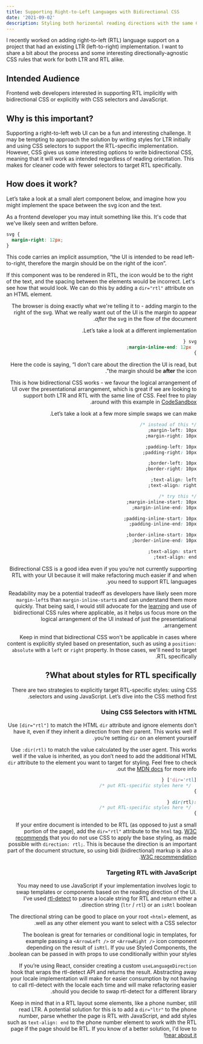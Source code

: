 ```yaml
---
title: Supporting Right-to-Left Languages with Bidirectional CSS
date: '2021-09-02'
description: Styling both horizontal reading directions with the same CSS
---
```



I recently worked on adding right-to-left (RTL) language support on a project that had an existing LTR (left-to-right) implementation. I want to share a bit about the process and some interesting directionally-agnostic CSS rules that work for both LTR and RTL alike.

## Intended Audience

Frontend web developers interested in supporting RTL implicitly with bidirectional CSS or explicitly with CSS selectors and JavaScript.

## Why is this important?

Supporting a right-to-left web UI can be a fun and interesting challenge. It may be tempting to approach the solution by writing styles for LTR initially and using CSS selectors to support the RTL-specific implementation. However, CSS gives us some interesting options to write bidirectional CSS, meaning that it will work as intended regardless of reading orientation. This makes for cleaner code with fewer selectors to target RTL specifically.

## How does it work?

Let’s take a look at a small alert component below, and imagine how you might implement the space between the svg icon and the text.

<Alert />

As a frontend developer you may intuit something like this. It's code that we've likely seen and written before.

```css
svg {
  margin-right: 12px;
}
```

This code carries an implicit assumption, “the UI is intended to be read left-to-right, therefore the margin should be on the right of the icon”.

If this component was to be rendered in RTL, the icon would be to the right of the text, and the spacing between the elements would be incorrect. Let's see how that would look. We can do this by adding a `dir="rtl"` attribute on an HTML element.

<Alert dir="rtl" />

The browser is doing exactly what we're telling it to - adding margin to the right of the svg. What we really want out of the UI is the margin to appear _after_ the svg in the flow of the document.

Let’s take a look at a different implementation.

```css
svg {
  margin-inline-end: 12px;
}
```

Here the code is saying, “I don’t care about the direction the UI is read, but the margin should be **after** the icon”.

This is how bidirectional CSS works - we favour the logical arrangement of UI over the presentational arrangement, which is great if we are looking to support both LTR and RTL with the same line of CSS. Feel free to play around with this example in [CodeSandbox](https://codesandbox.io/s/bidi-css-example-gq56u?file=/index.html).

Let’s take a look at a few more simple swaps we can make.

```css
/* instead of this */
margin-left: 10px;
margin-right: 10px;

padding-left: 10px;
padding-right: 10px;

border-left: 10px;
border-right: 10px;

text-align: left;
text-align: right;

/* try this */
margin-inline-start: 10px;
margin-inline-end: 10px;

padding-inline-start: 10px;
padding-inline-end: 10px;

border-inline-start: 10px;
border-inline-end: 10px;

text-align: start;
text-align: end;
```

Bidirectional CSS is a good idea even if you you’re not currently supporting RTL with your UI because it will make refactoring much easier if and when you need to support RTL languages.

Readability may be a potential tradeoff as developers have likely seen more `margin-left`s than `margin-inline-start`s and can understand them more quickly. That being said, I would still advocate for the [learning](https://developer.mozilla.org/en-US/docs/Web/CSS/CSS_Logical_Properties) and use of bidirectional CSS rules where applicable, as it helps us focus more on the logical arrangement of the UI instead of just the presentational arrangement.

Keep in mind that bidirectional CSS won't be applicable in cases where content is explicitly styled based on presentation, such as using a `position: absolute` with a `left` or `right` property. In those cases, we'll need to target RTL specifically.

## What about styles for RTL specifically?

There are two strategies to explicitly target RTL-specific styles: using CSS selectors and using JavaScript. Let’s dive into the CSS method first.

### Using CSS Selectors with HTML

Use `[dir="rtl"]` to match the HTML `dir` attribute and ignore elements don’t have it, even if they inherit a direction from their parent. This works well if you’re setting `dir` on an element yourself.

Use `:dir(rtl)` to match the value calculated by the user agent. This works well if the value is inherited, as you don’t need to add the additional HTML `dir` attribute to the element you want to target for styling. Feel free to check out the [MDN docs](https://developer.mozilla.org/en-US/docs/Web/CSS/:dir) for more info.

```css
[dir='rtl'] {
  /* put RTL-specific styles here */
}

:dir(rtl) {
  /* put RTL-specific styles here */
}
```

If your entire document is intended to be RTL (as opposed to just a small portion of the page), add the `dir="rtl"` attribute to the `html` tag. [W3C recommends](https://www.w3.org/International/questions/qa-html-dir) that you do not use CSS to apply the base styling, as made possible with `direction: rtl;`. This is because the direction is an important part of the document structure, so using bidi (bidirectional) markup is also a [W3C recommendation](https://www.w3.org/International/questions/qa-bidi-css-markup).

### Targeting RTL with JavaScript

You may need to use JavaScript if your implementation involves logic to swap templates or components based on the reading direction of the UI. I’ve used [rtl-detect](https://github.com/shadiabuhilal/rtl-detect) to parse a locale string for RTL and return either a direction string (`ltr` / `rtl`) or an `isRtl` boolean.

The directional string can be good to place on your root `<html>` element, as well as any other element you want to select with a CSS selector.

The boolean is great for ternaries or conditional logic in templates, for example passing a `<ArrowLeft />` or `<ArrowRight />` icon component depending on the result of `isRtl`. If you use Styled Components, the boolean can be passed in with props to use conditionally within your styles.

If you’re using React, consider creating a custom `useLanguageDirection` hook that wraps the rtl-detect API and returns the result. Abstracting away your locale implementation will make for easier consumption by not having to call rtl-detect with the locale each time and will make refactoring easier should you decide to swap rtl-detect for a different library.

Keep in mind that in a RTL layout some elements, like a phone number, still read LTR. A potential solution for this is to add a `dir="ltr"` to the phone number, parse whether the page is RTL with JavaScript, and add styles such as `text-align: end` to the phone number element to work with the RTL page if the page should be RTL. If you know of a better solution, I'd love to [hear about it](https://twitter.com/andreidobrinski)!
